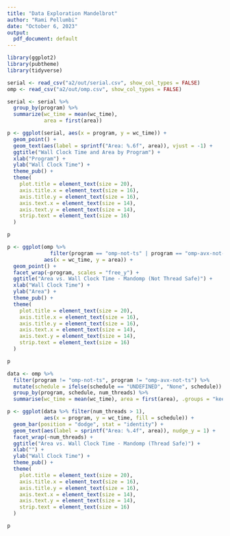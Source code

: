 ```yaml
---
title: "Data Exploration Mandelbrot"
author: "Rami Pellumbi"
date: "October 6, 2023"
output:
  pdf_document: default
---
```


```r
library(ggplot2)
library(pubtheme)
library(tidyverse)
```

```r
serial <- read_csv("a2/out/serial.csv", show_col_types = FALSE)
omp <- read_csv("a2/out/omp.csv", show_col_types = FALSE)
```

```r
serial <- serial %>%
  group_by(program) %>%
  summarize(wc_time = mean(wc_time),
            area = first(area))
```

```r
p <- ggplot(serial, aes(x = program, y = wc_time)) +
  geom_point() +
  geom_text(aes(label = sprintf("Area: %.6f", area)), vjust = -1) +
  ggtitle("Wall Clock Time and Area by Program") +
  xlab("Program") +
  ylab("Wall Clock Time") +
  theme_pub() +
  theme(
    plot.title = element_text(size = 20),
    axis.title.x = element_text(size = 16),
    axis.title.y = element_text(size = 16),
    axis.text.x = element_text(size = 14),
    axis.text.y = element_text(size = 14),
    strip.text = element_text(size = 16)
  )

p
```

```r
p <- ggplot(omp %>%
              filter(program == "omp-not-ts" | program == "omp-avx-not-ts"),
            aes(x = wc_time, y = area)) +
  geom_point() +
  facet_wrap(~program, scales = "free_y") +
  ggtitle("Area vs. Wall Clock Time - Mandomp (Not Thread Safe)") +
  xlab("Wall Clock Time") +
  ylab("Area") +
  theme_pub() +
  theme(
    plot.title = element_text(size = 20),
    axis.title.x = element_text(size = 16),
    axis.title.y = element_text(size = 16),
    axis.text.x = element_text(size = 14),
    axis.text.y = element_text(size = 14),
    strip.text = element_text(size = 16)
  )

p
```

```r
data <- omp %>%
  filter(program != "omp-not-ts", program != "omp-avx-not-ts") %>%
  mutate(schedule = ifelse(schedule == "UNDEFINED", "None", schedule)) %>%
  group_by(program, schedule, num_threads) %>%
  summarise(wc_time = mean(wc_time), area = first(area), .groups = "keep")

p <- ggplot(data %>% filter(num_threads > 1),
            aes(x = program, y = wc_time, fill = schedule)) +
  geom_bar(position = "dodge", stat = "identity") +
  geom_text(aes(label = sprintf("Area: %.4f", area)), nudge_y = 1) +
  facet_wrap(~num_threads) +
  ggtitle("Area vs. Wall Clock Time - Mandomp (Thread Safe)") +
  xlab("") +
  ylab("Wall Clock Time") +
  theme_pub() +
  theme(
    plot.title = element_text(size = 20),
    axis.title.x = element_text(size = 16),
    axis.title.y = element_text(size = 16),
    axis.text.x = element_text(size = 14),
    axis.text.y = element_text(size = 14),
    strip.text = element_text(size = 16)
  )

p
```
